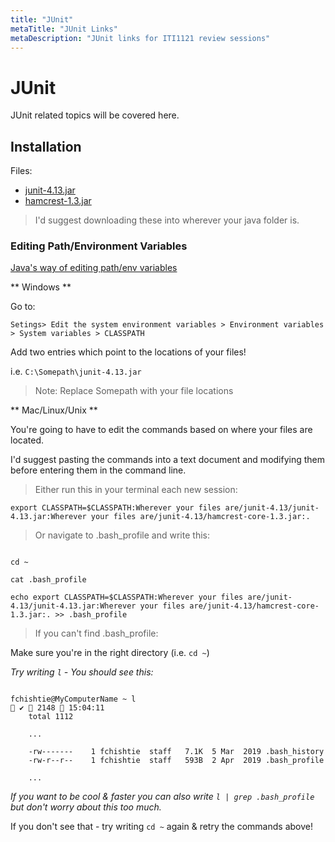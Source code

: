 ```yaml
---
title: "JUnit"
metaTitle: "JUnit Links"
metaDescription: "JUnit links for ITI1121 review sessions"
---
```


# JUnit

JUnit related topics will be covered here.

## Installation

Files:

* [junit-4.13.jar](https://search.maven.org/remotecontent?filepath=junit/junit/4.13/junit-4.13.jar)
* [hamcrest-1.3.jar](search.maven.org/remotecontent?filepath=org/hamcrest/hamcrest-all/1.3/hamcrest-all-1.3.jar)

> I'd suggest downloading these into wherever your java folder is.

### Editing Path/Environment Variables

[Java's way of editing path/env variables](https://www.java.com/en/download/help/path.xml)

** Windows **

Go to: 

`Setings> Edit the system environment variables > Environment variables > System variables > CLASSPATH`

Add two entries which point to the locations of your files!

i.e. `C:\Somepath\junit-4.13.jar`

> Note: Replace Somepath with your file locations

** Mac/Linux/Unix **

You're going to have to edit the commands based on where your files are located.

I'd suggest pasting the commands into a text document and modifying them before entering them in the command line.

> Either run this in your terminal each new session:

```
export CLASSPATH=$CLASSPATH:Wherever your files are/junit-4.13/junit-4.13.jar:Wherever your files are/junit-4.13/hamcrest-core-1.3.jar:.
```

> Or navigate to .bash_profile and write this:

```

cd ~

cat .bash_profile

echo export CLASSPATH=$CLASSPATH:Wherever your files are/junit-4.13/junit-4.13.jar:Wherever your files are/junit-4.13/hamcrest-core-1.3.jar:. >> .bash_profile

```

> If you can't find .bash_profile:

Make sure you're in the right directory (i.e. `cd ~`)
    
    
_Try writing `l` - You should see this:_

```

fchishtie@MyComputerName ~ l                                                                                                                                                                                  ✔  2148  15:04:11
    total 1112

    ...

    -rw-------    1 fchishtie  staff   7.1K  5 Mar  2019 .bash_history
    -rw-r--r--    1 fchishtie  staff   593B  2 Apr  2019 .bash_profile

    ...

```

_If you want to be cool & faster you can also write `l | grep .bash_profile` but don't worry about this too much._

If you don't see that - try writing `cd ~` again & retry the commands above!





